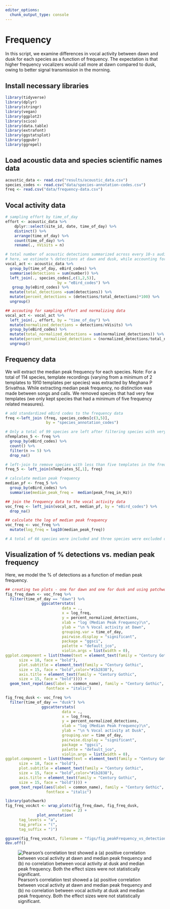 ```yaml
---
editor_options: 
  chunk_output_type: console
---
```


# Frequency

In this script, we examine differences in vocal activity between dawn and dusk for each species as a function of frequency. The expectation is that higher frequency vocalizers would call more at dawn compared to dusk, owing to better signal transmission in the morning.

## Install necessary libraries
```r
library(tidyverse)
library(dplyr)
library(stringr)
library(vegan)
library(ggplot2)
library(scico)
library(data.table)
library(extrafont)
library(ggstatsplot)
library(ggpubr)
library(ggrepel)
```

## Load acoustic data and species scientific names data
```r
acoustic_data <- read.csv("results/acoustic_data.csv")
species_codes <- read.csv("data/species-annotation-codes.csv")
freq <- read.csv("data/frequency-data.csv")
```

## Vocal activity data
```r
# sampling effort by time_of_day
effort <- acoustic_data %>%
    dplyr::select(site_id, date, time_of_day) %>%
    distinct() %>%
    arrange(time_of_day) %>%
    count(time_of_day) %>%
    rename(., nVisits = n)

# total number of acoustic detections summarized across every 10-s audio file
# here, we estimate % detections at dawn and dusk, while accounting for sampling effort
vocal_act <- acoustic_data %>%
  group_by(time_of_day, eBird_codes) %>%
  summarise(detections = sum(number)) %>%
  left_join(., species_codes[,c(1,2,5)], 
                       by = "eBird_codes") %>%
   group_by(eBird_codes) %>%
  mutate(total_detections =sum(detections)) %>%
  mutate(percent_detections = (detections/total_detections)*100) %>%
  ungroup() 

## accouting for sampling effort and normalizing data
vocal_act <- vocal_act %>%
  left_join(., effort, by = "time_of_day") %>%
  mutate(normalized_detections = detections/nVisits) %>%
  group_by(eBird_codes) %>%
  mutate(total_normalized_detections = sum(normalized_detections)) %>%
  mutate(percent_normalized_detections = (normalized_detections/total_normalized_detections)*100) %>%
  ungroup()
```

## Frequency data

We will extract the median peak frequency for each species. Note: For a total of 114 species, template recordings (varying from a minimum of 2 templates to 1910 templates per species) was extracted by Meghana P Srivathsa. While extracting median peak frequency, no distinction was made between songs and calls. We removed species that had very few templates (we only kept species that had a minimum of five frequency related measures).

```r
# add standardized eBird codes to the frequency data
freq <-left_join (freq, species_codes[c(3,5)],
                  by = "species_annotation_codes")

# Only a total of 99 species are left after filtering species with very few templates
nTemplates_5 <- freq %>%
  group_by(eBird_codes) %>%
  count() %>%
  filter(n >= 5) %>%
  drop_na()

# left-join to remove species with less than five templates in the frequency dataset
freq_5 <- left_join(nTemplates_5[,1], freq)

# calculate median peak frequency
median_pf <- freq_5 %>%
  group_by(eBird_codes) %>%
  summarise(median_peak_freq =  median(peak_freq_in_Hz))

## join the frequency data to the vocal activity data
voc_freq <- left_join(vocal_act, median_pf, by = "eBird_codes") %>%
  drop_na()

## calculate the log of median peak frequency
voc_freq <- voc_freq %>%
  mutate(log_freq = log10(median_peak_freq))

# A total of 66 species were included and three species were excluded due to lack of data. 
```

## Visualization of % detections vs. median peak frequency

Here, we model the % of detections as a function of median peak frequency.  

```r

## creating two plots - one for dawn and one for dusk and using patchwork to combine them
fig_freq_dawn <- voc_freq %>%
  filter(time_of_day == "dawn") %>%
                ggscatterstats(
                         data = .,
                         x = log_freq,
                         y = percent_normalized_detections,
                         xlab = "log (Median Peak Frequency)\n",
                         ylab = "\n % Vocal activity at Dawn", 
                         grouping.var = time_of_day,
                         pairwise.display = "significant",
                         package = "ggsci",
                         palette = "default_jco",
                         violin.args = list(width = 0),
ggplot.component = list(theme(text = element_text(family = "Century Gothic", size = 15, face = "bold"),plot.title = element_text(family = "Century Gothic",
      size = 18, face = "bold"),
      plot.subtitle = element_text(family = "Century Gothic", 
      size = 15, face = "bold",color="#1b2838"),
      axis.title = element_text(family = "Century Gothic",
      size = 15, face = "bold")))) +
  geom_text_repel(aes(label = common_name), family = "Century Gothic",
                  fontface = "italic")

fig_freq_dusk <- voc_freq %>%
  filter(time_of_day == "dusk") %>%
                ggscatterstats(
                         data = .,
                         x = log_freq,
                         y = percent_normalized_detections,
                         xlab = "log (Median Peak Frequency)\n",
                         ylab = "\n % Vocal activity at Dusk", 
                         grouping.var = time_of_day,
                         pairwise.display = "significant",
                         package = "ggsci",
                         palette = "default_jco",
                         violin.args = list(width = 0),
ggplot.component = list(theme(text = element_text(family = "Century Gothic", size = 15, face = "bold"),plot.title = element_text(family = "Century Gothic",
      size = 18, face = "bold"),
      plot.subtitle = element_text(family = "Century Gothic", 
      size = 15, face = "bold",color="#1b2838"),
      axis.title = element_text(family = "Century Gothic",
      size = 15, face = "bold")))) +
  geom_text_repel(aes(label = common_name), family = "Century Gothic",
                  fontface = "italic")

library(patchwork)
fig_freq_vocAct <- wrap_plots(fig_freq_dawn, fig_freq_dusk,
                         nrow = 2) +
              plot_annotation(
      tag_levels = "a",
      tag_prefix = "(",
      tag_suffix = ")") 

ggsave(fig_freq_vocAct, filename = "figs/fig_peakFrequency_vs_detections.png", width = 14, height = 18, device = png(), units = "in", dpi = 300)
dev.off() 
```

![Pearson’s correlation test showed a (a) positive correlation between vocal activity at dawn and median peak frequency and (b) no correlation between vocal activity at dusk and median peak frequency. Both the effect sizes were not statistically significant.](figs/fig_peakFrequency_vs_detections.png)


